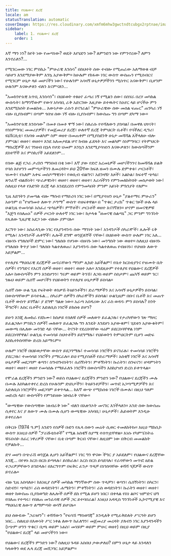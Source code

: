 ```yaml
---
title: የህልውና ደረጃ
locale: am
statusTranslation: automatic
coverImage: https://res.cloudinary.com/xmfm6mhw3gwctndtcubgx2rptnae/image/upload/v1740468922/small_cover_tratado_de_psicologia_revolucionaria_a4c0dca4e0.webp
sidebar:
    label: 1. የህልውና ደረጃ
    order: 1
---
```

እኛ ማን ነን? ከየት ነው የመጣነው? ወዴት እየሄድን ነው? ለምንድን ነው የምንኖረው? ለምን እንኖራለን?...

የሚገርመው ነገር ምስኪኑ "ምሁራዊ እንስሳ" በስህተት ሰው ተብሎ የሚጠራው አለማወቁ ብቻ ሳይሆን እንደማያውቅም እንኳ አያውቅም። ከሁሉም የከፋው ነገር ውስጥ ውስጡን የሚሰብርና የሚገርም ሁኔታ ላይ መሆናችን ነው፤ የሁሉንም አሳዛኝ ሁኔታዎቻችንን ሚስጥር አናውቅም፣ ቢሆንም ሁሉንም እናውቃለን ብለን እናምናለን...

"አመክንዮአዊ አጥቢ እንስሳን"፣ በህይወት ተፅዕኖ ፈጣሪ ነኝ የሚልን ሰው፣ በሰሃራ በረሃ መካከል ውሰዱት፣ ከማንኛውም የውሃ አካባቢ ራቅ አድርገው እዚያው ይተዉትና ከአየር ላይ ሆናችሁ ምን እንደሚከሰት ይመልከቱ... እውነታው ራሱን ይናገራል፤ "ምሁራዊው ሰው መሰል ፍጡር" ጠንካራ ነኝ ብሎ ቢያስብም፣ በጣም ጎበዝ ሰው ነኝ ብሎ ቢያስብም፣ ከውስጡ ግን በጣም ደካማ ነው።

"አመክንዮአዊ እንስሳው" በመቶ በመቶ ሞኝ ነው፤ ስለራሱ የተሻለውን ያስባል፤ በመዋለ ህፃናት፣ የስነምግባር መመሪያዎች፣ የመጀመሪያ ደረጃ፣ ሁለተኛ ደረጃ ትምህርት ቤቶች፣ የባችለር ዲግሪ፣ ዩኒቨርሲቲ፣ የአባቱ መልካም ስም ወዘተ በመጠቀም በሚያስደንቅ ሁኔታ መሻሻል እችላለሁ ብሎ ያምናል፣ ወዘተ፣ ወዘተ። እንደ አለመታደል ሆኖ ከብዙ ፊደላት እና መልካም ስነምግባር፣ የትምህርት ማስረጃዎች እና ገንዘብ በኋላ የሆድ ህመም እንኳን እንደሚያሳዝነን እናውቃለን፣ ከውስጣችንም ደስተኞች እና ምስኪኖች አይደለንም...

የሰው ልጅ የጋራ ታሪክን ማንበብ በቂ ነው፤ እኛ ያው የድሮ አረመኔዎች መሆናችንንና ከመሻሻል ይልቅ የባሰ እየሆንን መምጣታችንን ለመረዳት። ይህ 20ኛው ክፍለ ዘመን በሙሉ ድምቀቱ፣ ጦርነቶች፣ ዝሙት፣ የአለም አቀፍ መሰዶማዊነት፣ የወሲብ ብልግና፣ አደንዛዥ እጾች፣ አልኮል፣ ከፍተኛ ጭካኔ፣ ጽንፈኛ ብልሹነት፣ ጭራቃዊነት፣ ወዘተ፣ ወዘተ፣ ወዘተ፣ እራሳችንን የምንመለከትበት መስታወት ነው፤ ስለዚህ የላቀ የእድገት ደረጃ ላይ እንደደረስን የምንመካበት ምንም አይነት ምክንያት የለም።

ጊዜ እድገትን ያመጣል ብሎ ማሰብ የማይረባ ነገር ነው፤ በሚያሳዝን ሁኔታ "ያልተማሩ ምሁራን" አሁንም በ "የዝግመተ ለውጥ ዶግማ" ውስጥ ተዘፍቀዋል። በ "ጥቁር ታሪክ" ጥቁር ገጾች ሁሉ ላይ ሁልጊዜ ተመሳሳይ አስፈሪ ጭካኔዎች፣ ምኞቶች፣ ጦርነቶች ወዘተ እናገኛለን። ሆኖም ዘመናዊዎቹ "እጅግ የሰለጠኑ" ሰዎች ጦርነት ሁለተኛ ነገር ነው፣ ከታላቁ "ዘመናዊ ስልጣኔ" ጋር ምንም ግንኙነት የሌለው ጊዜያዊ አደጋ ነው ብለው ያምናሉ።

እርግጥ ነው፣ አስፈላጊው ነገር የእያንዳንዱ ሰው ማንነት ነው፤ አንዳንዶች ሰካራሞች፣ ሌሎች ሩቅ የሚሉ፣ አንዳንዶች ሐቀኞች፣ ሌሎች ደግሞ ወንጀለኞች ናቸው፤ በህይወት ውስጥ ሁሉም ነገር አለ... ብዙሃኑ የግለሰቦች ድምር ነው፤ ግለሰቡ የሆነው ብዙሃኑ ነው፣ መንግስት ነው ወዘተ። ስለዚህ ብዙሃኑ የግለሰቡ ቅጥያ ነው፤ ግለሰቡ ካልተለወጠ፣ እያንዳንዱ ሰው ካልተለወጠ የብዙሃኑ፣ የህዝቡ ለውጥ አይቻልም...

የተለያዩ ማህበራዊ ደረጃዎች መኖራቸውን ማንም ሊክድ አይችልም፤ የቤተ ክርስቲያንና የዝሙት ቤት ሰዎች፣ የንግድና የእርሻ ሰዎች ወዘተ፣ ወዘተ፣ ወዘተ አሉ። እንደዚሁም የተለያዩ የህልውና ደረጃዎች አሉ። ከውስጣችን ምን እንደሆንን፣ ግሩም ወይም ትንሽ፣ ለጋስ ወይም ስስታም፣ ጨካኝ ወይም ገር፣ ንጹህ ወይም ሴሰኛ መሆናችን የህይወትን የተለያዩ ሁኔታዎች ይስባል።

ሴሰኛ ሰው ሁል ጊዜ የፍትወት ቀስቃሽ ትዕይንቶችን፣ ድራማዎችን እና አሳዛኝ ሁኔታዎችን ይስባል፣ በውስጣቸውም ይሳተፋል... ሰካራም ሰዎችን ሰካራሞችን ይስባል፣ ሁልጊዜም በቡና ቤቶች እና መጠጥ ቤቶች ውስጥ ይገኛል፣ ያ ደግሞ ግልጽ ነው። አራጣ አበዳሪው እና ራስ ወዳዱ ምን ይስባሉ? ስንት ችግሮች፣ እስር ቤቶችና እድለቢስ ነገሮች ይከሰቱ ይሆን?

ይሁን እንጂ ለመከራ የደከሙ፣ ከስቃይ የሰለቹ ሰዎች መለወጥ ይፈልጋሉ፣ የታሪካቸውን ገጽ ማዞር ይፈልጋሉ። ምስኪን ሰዎች! መለወጥ ይፈልጋሉ ግን እንዴት እንደሆነ አያውቁም፤ ሂደቱን አያውቁትም፤ መውጫ በሌለው መንገድ ላይ ናቸው... ትናንት የደረሰባቸው ዛሬም ይደርስባቸዋል ነገም ይደርስባቸዋል፤ ሁልጊዜ ተመሳሳይ ስህተቶችን ይደግማሉ፣ የህይወትን ትምህርትም ቢሆን መድፍ እስኪተኮስባቸው ድረስ አይማሩም።

ሁሉም ነገሮች በህይወታቸው ውስጥ ይደጋገማሉ፤ ተመሳሳይ ነገሮችን ይናገራሉ፣ ተመሳሳይ ነገሮችን ያደርጋሉ፣ ተመሳሳይ ነገሮችን ያማርራሉ። ይህ የሚያሰለች የድራማዎች፣ አስቂኝ ነገሮች እና አሳዛኝ ሁኔታዎች መደጋገም ቁጣን፣ ስግብግብነትን፣ ሴሰኝነትን፣ ምቀኝነትን፣ ኩራትን፣ ስንፍናን፣ ሆዳምነትን ወዘተ፣ ወዘተ፣ ወዘተ የመሳሰሉ የማይፈለጉ ነገሮችን በውስጣችን እስከያዝን ድረስ ይቀጥላል።

የሞራል ደረጃችን ምንድን ነው? ወይስ የህልውና ደረጃችን ምንድን ነው? የህልውና ደረጃችን ሙሉ በሙሉ እስካልተቀየረ ድረስ የሁሉንም ድህነታችን፣ ትዕይንቶቻችን፣ መጥፎ አጋጣሚዎቻችን እና እድለቢስ ነገሮቻችን መደጋገም ይቀጥላል... ከእኛ ውጭ የሚከሰቱ ነገሮች በሙሉ፣ በዚህ ዓለም መድረክ ላይ፣ ውስጣችን የምንይዘው ነፀብራቅ ናቸው።

"ውጫዊው የውስጣዊው ነጸብራቅ ነው" ብለን በአጽንኦት መናገር እንችላለን። አንድ ሰው ከውስጡ ሲቀየር እና ያ ለውጥ ሙሉ በሙሉ ሲሆን ውጫዊው አካባቢ፣ ሁኔታዎች፣ ሕይወትም እንዲሁ ይቀየራሉ።

በቅርቡ (1974 ዓ.ም) አንድን የሰዎች ቡድን የሌላ ሰውን መሬት ሲወር ተመለከትኩ። እዚህ ሜክሲኮ ውስጥ እነዚህ ሰዎች "ፓራሹቲስቶች" የሚል አስቂኝ ስያሜ ተሰጥቷቸዋል። እነሱ የካምፔስትሬ ቹሩቡስኮ ሰፈር ነዋሪዎች ናቸው፣ ቤቴ በጣም ቅርብ ናቸው፣ ለዚህም ነው በቅርብ መመልከት የቻልኩት...

ድሃ መሆን በጭራሽ ወንጀል ሊሆን አይችልም፤ ነገር ግን ዋናው ችግር ያ አይደለም፣ የህልውና ደረጃቸው እንጂ... በየቀኑ እርስ በርስ ይጣላሉ፣ ይሰክራሉ፣ እርስ በርስ ይሳደባሉ፣ የራሳቸውን መጥፎ ዕድል ተጋሪዎቻቸውን ይገድላሉ፣ በእርግጥም በፍቅር ፈንታ ጥላቻ በነገሰባቸው ቆሻሻ ጎጆዎች ውስጥ ይኖራሉ።

ብዙ ጊዜ አስባለሁ፣ ከእነዚያ ሰዎች መካከል ማንኛውም ሰው ጥላቻን፣ ቁጣን፣ ሴሰኝነትን፣ ስካርን፣ ስድብን፣ ጭካኔን፣ ራስ ወዳድነትን፣ ሐሜትን፣ ምቀኝነትን፣ ራስ ወዳድነትን፣ ኩራትን ወዘተ፣ ወዘተ፣ ወዘተ ከውስጡ ቢያስወግድ ለሌሎች ሰዎች ደስ የሚል ይሆን ነበር፣ በቀላል የስነ ልቦና ዝምድና ህግ የበለጠ የተጣሩ፣ የበለጠ መንፈሳዊ ሰዎች ጋር ይተባበራል፤ እነዚህ አዳዲስ ግንኙነቶች ኢኮኖሚያዊ እና ማህበራዊ ለውጥ ለማምጣት ወሳኝ ይሆናሉ።

ይህ ሰውዬው "ጋራዡን"፣ ቆሻሻውን "የፍሳሽ ማስወገጃ" እንዲለቅ የሚፈቅድለት ሥርዓት ይሆን ነበር... ስለዚህ በእውነት ሥር ነቀል ለውጥ ከፈለግን፣ መጀመሪያ መረዳት ያለብን ነገር እያንዳንዳችን (ነጭም ሆንን ጥቁር፣ ቢጫ ወይም ነሐስ፣ መሃይም ወይም ምሁር ወዘተ) በዚህ ወይም በዚያ "የህልውና ደረጃ" ላይ መሆናችንን ነው።

የህልውና ደረጃችን ምንድን ነው? ስለዚህ ጉዳይ አስበህ ታውቃለህ? በምን ሁኔታ ላይ እንዳለን ካላወቅን ወደ ሌላ ደረጃ መሸጋገር አይቻልም።

